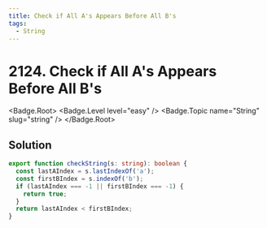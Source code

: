 ```yaml
---
title: Check if All A's Appears Before All B's
tags:
  - String
---
```


# 2124. Check if All A's Appears Before All B's

<Badge.Root>
  <Badge.Level level="easy" />
  <Badge.Topic name="String" slug="string" />
</Badge.Root>

## Solution

```typescript filename="solution.ts" copy
export function checkString(s: string): boolean {
  const lastAIndex = s.lastIndexOf('a');
  const firstBIndex = s.indexOf('b');
  if (lastAIndex === -1 || firstBIndex === -1) {
    return true;
  }
  return lastAIndex < firstBIndex;
}
```

<ProblemLink
  codingSite="leetcode"
  href="https://leetcode.com/problems/check-if-all-as-appears-before-all-bs"
  title="Check if All A's Appears Before All B's"
/>
